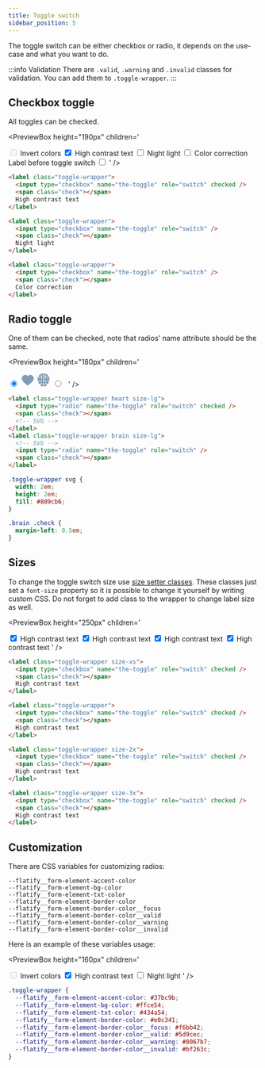 ```yaml
---
title: Toggle switch
sidebar_position: 5
---
```



The toggle switch can be either checkbox or radio, it depends on the use-case and what you want to do.

:::info Validation
There are `.valid`, `.warning` and `.invalid` classes for validation. You can add them to `.toggle-wrapper`.
:::

## Checkbox toggle

All toggles can be checked.

<PreviewBox
  height="190px"
  children='<!DOCTYPE html>
<html lang="en">
	<head>
		<meta charset="UTF-8" />
		<meta http-equiv="X-UA-Compatible" content="IE=edge" />
		<meta name="viewport" content="width=device-width, initial-scale=1.0" />
		<link rel="stylesheet" href="https://cdn.jsdelivr.net/npm/flatifycss/dist/css/flatify.min.css" />
		<title>Toggle switch</title>
	</head>
	<body>
		<label class="toggle-wrapper">
			<input type="checkbox" name="the-toggle" role="switch" disabled />
			<span class="check"></span>
			Invert colors
		</label>
		<label class="toggle-wrapper">
			<input type="checkbox" name="the-toggle" role="switch" checked />
			<span class="check"></span>
			High contrast text
		</label>
		<label class="toggle-wrapper">
			<input type="checkbox" name="the-toggle" role="switch" />
			<span class="check"></span>
			Night light
		</label>
		<label class="toggle-wrapper">
			<input type="checkbox" name="the-toggle" role="switch" />
			<span class="check"></span>
			Color correction
		</label>
		<label class="toggle-wrapper">
			Label before toggle switch
			<input type="checkbox" name="the-toggle" role="switch" />
			<span class="check after-label"></span>
		</label>
    </body>
</html>'
/>

```html title="index.html"
<label class="toggle-wrapper">
  <input type="checkbox" name="the-toggle" role="switch" checked />
  <span class="check"></span>
  High contrast text
</label>

<label class="toggle-wrapper">
  <input type="checkbox" name="the-toggle" role="switch" />
  <span class="check"></span>
  Night light
</label>

<label class="toggle-wrapper">
  <input type="checkbox" name="the-toggle" role="switch" />
  <span class="check"></span>
  Color correction
</label>
```

## Radio toggle

One of them can be checked, note that radios' name attribute should be the same.

<PreviewBox
  height="180px"
  children='<!DOCTYPE html>
<html lang="en">
	<head>
		<meta charset="UTF-8" />
		<meta http-equiv="X-UA-Compatible" content="IE=edge" />
		<meta name="viewport" content="width=device-width, initial-scale=1.0" />
		<link rel="stylesheet" href="https://cdn.jsdelivr.net/npm/flatifycss/dist/css/flatify.min.css" />
		<title>Toggle switch</title>
		<style>
			.toggle-wrapper svg{
				width: 2em;
				height: 2em;
				fill: #809cb6;
			}
			.brain .check{
				margin-left: 0.5em;
			}
		</style>
	</head>
	<body class="flex-column-center">
		<label class="toggle-wrapper heart size-lg">
			<input type="radio" name="the-toggle" role="switch" checked />
			<span class="check"></span>
			<svg xmlns="http://www.w3.org/2000/svg" x="0" y="0" viewBox="18 22 55 50"> <path d="M63.878 30.241c-2.197-1.816-5.016-2.816-7.936-2.816-3.375 0-6.643 1.346-8.963 3.689-.418.422-.809.875-1.174 1.365-2.842-3.779-7.58-5.721-12.285-4.865-3.895.707-6.955 2.85-9.098 6.363-3.018 4.957-3.264 9.736-.73 14.209 1.357 2.398 3.117 4.73 5.375 7.127 4.141 4.404 9.045 8.586 15.441 13.162.406.287.842.432 1.295.432.701 0 1.176-.354 1.41-.529 5.682-4.055 10.342-7.961 14.248-11.943 2.211-2.252 4.719-5.021 6.553-8.475.785-1.479 1.682-3.467 1.627-5.738-.117-4.887-2.056-8.918-5.763-11.981z"></path> </svg>
		</label>
		<label class="toggle-wrapper brain size-lg">
			<svg xmlns="http://www.w3.org/2000/svg" x="0" y="0" enableBackground="new 0 0 100 100" viewBox="0 0 100 100" > <switch> <g> <path d="M5273.1 2400.1v-2c0-2.8-5-4-9.7-4s-9.7 1.3-9.7 4v2c0 1.8.7 3.6 2 4.9l5 4.9c.3.3.4.6.4 1v6.4c0 .4.2.7.6.8l2.9.9c.5.1 1-.2 1-.8v-7.2c0-.4.2-.7.4-1l5.1-5c1.3-1.3 2-3.1 2-4.9zm-9.7-.1c-4.8 0-7.4-1.3-7.5-1.8.1-.5 2.7-1.8 7.5-1.8s7.3 1.3 7.5 1.8c-.2.5-2.7 1.8-7.5 1.8z"></path> <path d="M5268.4 2410.3c-.6 0-1 .4-1 1s.4 1 1 1h4.3c.6 0 1-.4 1-1s-.4-1-1-1h-4.3zM5272.7 2413.7h-4.3c-.6 0-1 .4-1 1s.4 1 1 1h4.3c.6 0 1-.4 1-1s-.4-1-1-1zM5272.7 2417h-4.3c-.6 0-1 .4-1 1s.4 1 1 1h4.3c.6 0 1-.4 1-1 0-.5-.4-1-1-1z"></path> <g> <path d="M31 9.6c-.3 0-.6-.1-.9-.1-7.1 0-13 5.4-14.5 12.6.2 5 2.2 11.1 10 14.1 1 .4 1.6 1.6 1.1 2.6-.3.8-1.1 1.3-1.9 1.3-.2 0-.5 0-.7-.1-7.1-2.8-10.5-7.9-11.9-13.1-3.2 2.3-5.4 6.2-5.4 10.7 0 3.6 1.4 6.9 3.6 9.2-1.5 2.2-2.3 5-2.3 7.9 0 3.2 1.1 6.1 2.8 8.4 1.6-4.2 4.8-8.2 11.1-9.8 1.1-.3 2.2.4 2.5 1.5.3 1.1-.4 2.2-1.5 2.5-6.3 1.6-8.4 6.2-9 9.9.1 7.3 4.1 13.4 9.8 16.4v-.4c.2-5.1 4-8.1 7.7-8.9 4.2-.9 8.1.9 9.9 4.7.5 1 .7 2 .7 3 0 1.1-.9 2-2 2s-2-.9-2-2c0-.4-.1-.8-.3-1.2-1.2-2.4-3.6-2.9-5.4-2.5-2.1.5-4.4 2.2-4.5 5.1-.1 1.7.2 3.3.6 4.8 2.3 5.5 7.4 9.4 13.3 9.4 2.3 0 4.5-.6 6.4-1.7V4.5c-1.9-1.3-4-2-6.4-2-4.9 0-8.9 2.9-10.8 7.1zm-5.5 13.1c.2-1.1 1.3-1.8 2.4-1.6.2 0 3.1.7 6 3 2.5-3 1.6-7.1 1.6-7.1-.3-1.1.4-2.2 1.5-2.4 1.1-.2 2.2.4 2.4 1.5.1.3 1.4 6.5-2.8 11 .2.2.3.4.5.6 2.4 3.7 3 8.4 1.7 13.9-.2.9-1 1.6-2 1.6h-.4c-1.1-.2-1.8-1.3-1.5-2.4 1-4.4.6-8-1.2-10.8-2.4-3.7-6.6-4.8-6.7-4.8-1-.3-1.7-1.4-1.5-2.5zm4.4 43.2h-.3c-1 0-1.8-.7-2-1.7-.2-1.1.6-2.1 1.7-2.3.8-.1 7.4-1.6 7-9.4-.1-1.1.8-2.1 1.9-2.1 1.1-.1 2.1.8 2.1 1.9.5 9.3-6.6 12.9-10.4 13.6zM93.3 37.6c0-4.5-2.2-8.4-5.4-10.7C86.5 32.1 83.1 37.2 76 40c-.2.1-.5.1-.7.1-.8 0-1.6-.5-1.9-1.3-.4-1 .1-2.2 1.1-2.6 7.7-3 9.8-9.1 10-14.1C83 14.9 77.1 9.5 70 9.5c-.3 0-.6.1-1 .1-2-4.2-6-7.1-10.6-7.1-2.4 0-4.5.8-6.4 2v91.3c1.9 1 4.1 1.7 6.4 1.7 5.9 0 11-3.9 13.3-9.4.4-1.5.7-3.1.7-4.8-.1-2.9-2.3-4.6-4.5-5.1-1.8-.4-4.2.1-5.4 2.5-.2.4-.3.8-.3 1.2 0 1.1-.9 2-2 2s-2-.9-2-2c0-1 .2-2 .7-3 1.8-3.7 5.7-5.6 9.9-4.7 3.7.8 7.5 3.8 7.7 8.9v.4c5.7-3 9.6-9.1 9.8-16.3-.6-3.7-2.7-8.3-9-10-1.1-.3-1.7-1.4-1.5-2.5.3-1.1 1.4-1.7 2.5-1.5 6.3 1.6 9.6 5.6 11.1 9.8 1.7-2.3 2.8-5.2 2.8-8.4 0-3-.9-5.7-2.3-7.9 2-2.2 3.4-5.5 3.4-9.1zM70.4 65.9h-.3c-3.8-.6-10.9-4.3-10.4-13.6.1-1.1 1-2 2.1-1.9 1.1.1 2 1 1.9 2.1-.4 7.9 6.3 9.3 7 9.4 1.1.2 1.8 1.2 1.6 2.3 0 1-.9 1.7-1.9 1.7zM67.7 28c0 .1 0 .1 0 0-.1.1-.2.2-.3.2-2.2 2.3-3.8 6.1-2.4 12.4.2 1.1-.4 2.2-1.5 2.4h-.4c-.9 0-1.8-.6-2-1.6-1.2-5.5-.6-10.2 1.7-13.9.1-.2.3-.4.5-.6-4.2-4.5-2.8-10.7-2.8-11 .3-1.1 1.3-1.8 2.4-1.5 1.1.3 1.8 1.3 1.5 2.4 0 .2-.9 4.2 1.6 7.1 2.9-2.3 5.8-3 6-3 1.1-.2 2.2.5 2.4 1.6.2 1.1-.5 2.2-1.5 2.4-.5.4-3 1-5.2 3.1z"></path> </g> </g> </switch> </svg>
			<input type="radio" name="the-toggle" role="switch" />
			<span class="check"></span>
		</label>
    </body>
</html>'
/>

```html {2,8} title="index.html"
<label class="toggle-wrapper heart size-lg">
  <input type="radio" name="the-toggle" role="switch" checked />
  <span class="check"></span>
  <!-- SVG -->
</label>
<label class="toggle-wrapper brain size-lg">
  <!-- SVG -->
  <input type="radio" name="the-toggle" role="switch" />
  <span class="check"></span>
</label>
```

```css title="style.css"
.toggle-wrapper svg {
  width: 2em;
  height: 2em;
  fill: #809cb6;
}

.brain .check {
  margin-left: 0.5em;
}
```

## Sizes

To change the toggle switch size use [size setter classes](/docs/helpers/size-setters).
These classes just set a `font-size` property so it is possible to change it yourself by writing custom CSS. Do not forget to add class to the wrapper to change label size as well.

<PreviewBox
  height="250px"
  children='<!DOCTYPE html>
<html lang="en">
	<head>
		<meta charset="UTF-8" />
		<meta http-equiv="X-UA-Compatible" content="IE=edge" />
		<meta name="viewport" content="width=device-width, initial-scale=1.0" />
		<link rel="stylesheet" href="https://cdn.jsdelivr.net/npm/flatifycss/dist/css/flatify.min.css" />
		<title>Toggle switch</title>
	</head>
	<body>
		<label class="toggle-wrapper size-xs">
			<input type="checkbox" name="the-toggle" role="switch" checked />
			<span class="check"></span>
			High contrast text
		</label>
		<label class="toggle-wrapper">
			<input type="checkbox" name="the-toggle" role="switch" checked />
			<span class="check"></span>
			High contrast text
		</label>
		<label class="toggle-wrapper size-2x">
			<input type="checkbox" name="the-toggle" role="switch" checked />
			<span class="check"></span>
			High contrast text
		</label>
		<label class="toggle-wrapper size-3x">
			<input type="checkbox" name="the-toggle" role="switch" checked />
			<span class="check"></span>
			High contrast text
		</label>
    </body>
</html>'
/>

```html title="index.html"
<label class="toggle-wrapper size-xs">
  <input type="checkbox" name="the-toggle" role="switch" checked />
  <span class="check"></span>
  High contrast text
</label>

<label class="toggle-wrapper">
  <input type="checkbox" name="the-toggle" role="switch" checked />
  <span class="check"></span>
  High contrast text
</label>

<label class="toggle-wrapper size-2x">
  <input type="checkbox" name="the-toggle" role="switch" checked />
  <span class="check"></span>
  High contrast text
</label>

<label class="toggle-wrapper size-3x">
  <input type="checkbox" name="the-toggle" role="switch" checked />
  <span class="check"></span>
  High contrast text
</label>
```

## Customization

There are CSS variables for customizing radios:

`--flatify__form-element-accent-color`  
`--flatify__form-element-bg-color`  
`--flatify__form-element-txt-color`  
`--flatify__form-element-border-color`  
`--flatify__form-element-border-color__focus`  
`--flatify__form-element-border-color__valid`  
`--flatify__form-element-border-color__warning`  
`--flatify__form-element-border-color__invalid`

Here is an example of these variables usage:

<PreviewBox
  height="160px"
  children='<!DOCTYPE html>
<html lang="en">
	<head>
		<meta charset="UTF-8" />
		<meta http-equiv="X-UA-Compatible" content="IE=edge" />
		<meta name="viewport" content="width=device-width, initial-scale=1.0" />
		<link rel="stylesheet" href="https://cdn.jsdelivr.net/npm/flatifycss/dist/css/flatify.min.css" />
		<title>Inputs</title>
		<style>
			.toggle-wrapper{
				--flatify__form-element-accent-color: #37BC9B;
				--flatify__form-element-bg-color: #FFCE54;
				--flatify__form-element-txt-color: #434A54;
				--flatify__form-element-border-color: #E0C341;
				--flatify__form-element-border-color__focus: #F6BB42;
				--flatify__form-element-border-color__valid: #5D9CEC;
				--flatify__form-element-border-color__warning: #8067B7;
				--flatify__form-element-border-color__invalid: #BF263C;
			}
		</style>
	</head>
	<body>
		<label class="toggle-wrapper">
			<input type="checkbox" name="the-toggle" role="switch" disabled />
			<span class="check"></span>
			Invert colors
		</label>
		<label class="toggle-wrapper">
			<input type="checkbox" name="the-toggle" role="switch" checked />
			<span class="check"></span>
			High contrast text
		</label>
		<label class="toggle-wrapper">
			<input type="checkbox" name="the-toggle" role="switch" />
			<span class="check"></span>
			Night light
		</label>
    </body>
</html>'
/>

```css title="style.css"
.toggle-wrapper {
  --flatify__form-element-accent-color: #37bc9b;
  --flatify__form-element-bg-color: #ffce54;
  --flatify__form-element-txt-color: #434a54;
  --flatify__form-element-border-color: #e0c341;
  --flatify__form-element-border-color__focus: #f6bb42;
  --flatify__form-element-border-color__valid: #5d9cec;
  --flatify__form-element-border-color__warning: #8067b7;
  --flatify__form-element-border-color__invalid: #bf263c;
}
```
